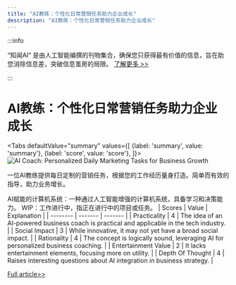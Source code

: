 ```yaml
---
title: "AI教练：个性化日常营销任务助力企业成长"
description: "AI教练：个性化日常营销任务助力企业成长"
---
```



:::info

“知闻AI“ 是由人工智能编撰的刊物集合，确保您只获得最有价值的信息，旨在助您消除信息差，突破信息茧房的局限。  [了解更多 >>](/zh-Hans/docs/guides)

:::

# AI教练：个性化日常营销任务助力企业成长


<Tabs
	defaultValue="summary"
	values={[
	{label: 'summary', value: 'summary'},
	{label: 'score', value: 'score'},
]}>
<TabItem value="summary">
<img
  src="https://image.informedainews.com/2024/06/08/To-8Ks-1717825169-0.jpg"
  alt="AI Coach: Personalized Daily Marketing Tasks for Business Growth"
/>



一位AI教练提供每日定制的营销任务，根据您的工作经历量身打造。简单而有效的指导，助力业务增长。

AI赋能的计算机系统：一种通过人工智能增强的计算机系统，具备学习和决策能力。
WIP：工作进行中，指正在进行中的项目或任务。
</TabItem>
<TabItem value="score">
	| Scores     | Value   | Explanation |
	| -------- | ------- | ------- |
	| Practicality  | 4    | The idea of an AI-powered business coach is practical and applicable in the tech industry.    |
	| Social Impact | 3     | While innovative, it may not yet have a broad social impact.    |
	| Rationality    | 4    | The concept is logically sound, leveraging AI for personalized business coaching.    |
	| Entertainment Value    | 2    | It lacks entertainment elements, focusing more on utility.    |
	| Depth Of Thought    | 4    | Raises interesting questions about AI integration in business strategy.    |
</TabItem>
</Tabs>

[Full article>>](https://x.com/marckohlbrugge/status/1799068391741042758)
